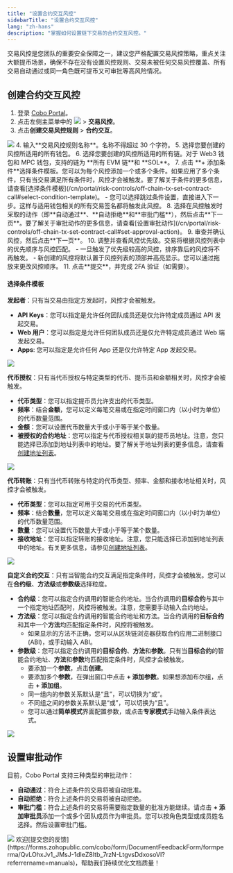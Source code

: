 ```yaml
---
title: "设置合约交互风控"
sidebarTitle: "设置合约交互风控"
lang: "zh-hans"
description: "掌握如何设置链下交易的合约交互风控。"
---
```


<Note>交易风控是您团队的重要安全保障之一，建议您严格配置交易风控策略，重点关注大额提币场景，确保不存在没有设置风控规则、交易未被任何交易风控覆盖、所有交易自动通过或同一角色既可提币又可审批等高风险情况。</Note>

## 创建合约交互风控

1. 登录 [Cobo Portal](https://portal.cobo.com/login)。
2. 点击左侧主菜单中的 <img src="/cn/images/common/wallets_icon.svg" className="icon"/> > **交易风控**。
3. 点击**创建交易风控规则** > **合约交互**。
<img src="/cn/images/risk-controls/create_policy_cn.png" className="screenshot_full_screen"/>
4. 输入**交易风控规则名称**。名称不得超过 30 个字符。
5. 选择您要创建的风控所适用的所有钱包。
6. 选择您要创建的风控所适用的所有链。对于 Web3 钱包和 MPC 钱包，支持的链为 **所有 EVM 链**和 **SOL**。
7. 点击 **+ 添加条件**选择条件模板。您可以为每个风控添加一个或多个条件。如果应用了多个条件，只有当交易满足所有条件时，风控才会被触发。要了解关于条件的更多信息，请查看[选择条件模板](/cn/portal/risk-controls/off-chain-tx-set-contract-call#select-condition-template)。
   - 您可以选择跳过条件设置，直接进入下一步。这样与适用钱包相关的所有交易签名都将触发此风控。
8. 选择在风控触发时采取的动作（即**自动通过**、**自动拒绝**和**审批门槛**），然后点击**下一页**。要了解关于审批动作的更多信息，请查看[设置审批动作](/cn/portal/risk-controls/off-chain-tx-set-contract-call#set-approval-action)。
9. 审查并确认风控，然后点击**下一页**。
10. 调整并查看风控优先级。交易将根据风控列表中的优先顺序与风控匹配。
    - 一旦触发了优先级较高的风控，排序靠后的风控将不再触发。
    - 新创建的风控将默认置于风控列表的顶部并高亮显示。您可以通过拖放来更改风控顺序。
11. 点击**提交**，并完成 2FA 验证（如需要）。

#### 选择条件模板<a id="select-condition-template"></a>

**发起者**：只有当交易由指定方发起时，风控才会被触发。

- **API Keys**：您可以指定是允许任何团队成员还是仅允许特定成员通过 API 发起交易。
- **Web 用户**：您可以指定是允许任何团队成员还是仅允许特定成员通过 Web 端发起交易。
- **Apps**: 您可以指定是允许任何 App 还是仅允许特定 App 发起交易。
<img src="/cn/images/risk-controls/initiator1.png" className="screenshot_full_screen"/>

**代币授权**：只有当代币授权与特定类型的代币、提币员和金额相关时，风控才会被触发。
- **代币类型**：您可以指定提币员允许支出的代币类型。
- **频率**：结合**金额**，您可以定义每笔交易或在指定时间窗口内（以小时为单位）的代币数量范围。
- **金额**：您可以设置代币数量大于或小于等于某个数量。
- **被授权的合约地址**：您可以指定与代币授权相关联的提币员地址。注意，您只能选择已添加到地址列表中的地址。要了解关于地址列表的更多信息，请查看[创建地址列表](/cn/portal/risk-controls/address-list)。
<img src="/cn/images/risk-controls/token-approval-cn.png" className="screenshot_full_screen"/>


**代币转账**：只有当代币转账与特定的代币类型、频率、金额和接收地址相关时，风控才会被触发。

- **代币类型**：您可以指定可用于交易的代币类型。
- **频率**：结合**数量**，您可以定义每笔交易或在指定时间窗口内（以小时为单位）的代币数量范围。
- **数量**：您可以设置代币数量大于或小于等于某个数量。
- **接收地址**：您可以指定转账的接收地址。注意，您只能选择已添加到地址列表中的地址。有关更多信息，请参见[创建地址列表](/cn/portal/risk-controls/address-list)。
<img src="/cn/images/risk-controls/token-transfers-cn.png" className="screenshot_full_screen"/>


**自定义合约交互**：只有当智能合约交互满足指定条件时，风控才会被触发。您可以在**合约级**、**方法级**或**参数级**选择粒度。

- **合约级**：您可以指定合约调用的智能合约地址。当合约调用的**目标合约**与其中一个指定地址匹配时，风控将被触发。注意，您需要手动输入合约地址。
- **方法级**：您可以指定合约调用的智能合约地址和方法。当合约调用的**目标合约**和其中一个**方法**均匹配指定条件时，风控将被触发。
  - 如果显示的方法不正确，您可以从区块链浏览器获取合约应用二进制接口 (ABI)，或手动输入 ABI。
- **参数级**：您可以指定合约调用的**目标合约**、**方法**和**参数**。只有当**目标合约**的智能合约地址、**方法**和**参数**均匹配指定条件时，风控才会被触发。
  - 要添加一个**参数**，点击**创建**。
  - 要添加多个**参数**，在弹出窗口中点击 **+ 添加参数**。如果想添加布尔组，点击 **+ 添加组**。
  - 同一组内的参数关系默认是“且”，可以切换为“或”。
  - 不同组之间的参数关系默认是“或”，可以切换为“且”。
  - 您可以通过**简单模式**界面配置参数，或点击**专家模式**手动输入条件表达式。
<img src="/cn/images/risk-controls/contract-call-cn.png" className="screenshot_full_screen"/>

## 设置审批动作<a id="set-approval-action"></a>
目前，Cobo Portal 支持三种类型的审批动作：
- **自动通过**：符合上述条件的交易将被自动批准。
- **自动拒绝**：符合上述条件的交易将被自动拒绝。
- **审批门槛**：符合上述条件的交易将需要指定数量的批准方能继续。请点击 **+ 添加审批员**添加一个或多个团队成员作为审批员。您可以按角色类型或成员姓名选择。然后设置审批门槛。
<img src="/cn/images/risk-controls/customized-workflow-cn.png" className="screenshot_modal"/>
<Tip>欢迎[提交您的反馈](https://forms.zohopublic.com/cobo/form/DocumentFeedbackForm/formperma/QvLOhxJv1_JMsJ-1dleZ8Itb_7rzN-LtgvsDdxosoVI?referrername=manuals)，帮助我们持续优化文档质量！</Tip>